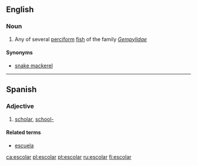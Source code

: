 ==English==

===Noun===
{{en-noun}}

# Any of several [[perciform]] [[fish]] of the family ''[[Gempylidae]]''

====Synonyms====
* [[snake mackerel]]

----

==Spanish==

===Adjective===
{{es-adj|pl=escolares}}

# [[scholar]], [[school|school-]]

====Related terms====
*[[escuela]]

[[ca:escolar]]
[[pl:escolar]]
[[pt:escolar]]
[[ru:escolar]]
[[fi:escolar]]